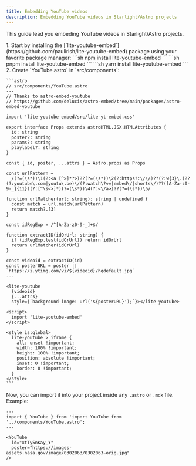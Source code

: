 ```yaml
---
title: Embedding YouTube videos
description: Embedding YouTube videos in Starlight/Astro projects
---
```



This guide lead you embeding YouTube videos in Starlight/Astro projects.

<Steps>
1.  Start by installing the [`lite-youtube-embed`](https://github.com/paulirish/lite-youtube-embed) package using your favorite package manager:
    <Tabs>
      <TabItem label="npm">
      ```sh
      npm install lite-youtube-embed
      ```
      </TabItem>
      <TabItem label="pnpm">
      ```sh
      pnpm install lite-youtube-embed
      ```
      </TabItem>
      <TabItem label="Yarn">
      ```sh
      yarn install lite-youtube-embed
      ```
      </TabItem>
    </Tabs>
2.  Create `YouTube.astro` in `src/components`:
    
    ```astro
    // src/components/YouTube.astro
    ---
    // Thanks to astro-embed-youtube
    // https://github.com/delucis/astro-embed/tree/main/packages/astro-embed-youtube

    import 'lite-youtube-embed/src/lite-yt-embed.css'

    export interface Props extends astroHTML.JSX.HTMLAttributes {
      id: string
      poster?: string
      params?: string
      playlabel?: string
    }

    const { id, poster, ...attrs } = Astro.props as Props

    const urlPattern =
      /(?=(\s*))\1(?:<a [^>]*?>)??(?=(\s*))\2(?:https?:\/\/)??(?:w{3}\.)??(?:youtube\.com|youtu\.be)\/(?:watch\?v=|embed\/|shorts\/)??([A-Za-z0-9-_]{11})(?:[^\s<>]*)(?=(\s*))\4(?:<\/a>)??(?=(\s*))\5/

    function urlMatcher(url: string): string | undefined {
      const match = url.match(urlPattern)
      return match?.[3]
    }

    const idRegExp = /^[A-Za-z0-9-_]+$/

    function extractID(idOrUrl: string) {
      if (idRegExp.test(idOrUrl)) return idOrUrl
      return urlMatcher(idOrUrl)
    }

    const videoid = extractID(id)
    const posterURL = poster || `https://i.ytimg.com/vi/${videoid}/hqdefault.jpg`
    ---

    <lite-youtube
      {videoid}
      {...attrs}
      style={`background-image: url('${posterURL}');`}></lite-youtube>

    <script>
      import 'lite-youtube-embed'
    </script>

    <style is:global>
      lite-youtube > iframe {
        all: unset !important;
        width: 100% !important;
        height: 100% !important;
        position: absolute !important;
        inset: 0 !important;
        border: 0 !important;
      }
    </style>
    ```
</Steps>

Now, you can import it into your project inside any `.astro` or `.mdx` file. Example:

```astro
---
import { YouTube } from 'import YouTube from '../components/YouTube.astro';
---

<YouTube
  id="xtTy5nKay_Y"
  poster="https://images-assets.nasa.gov/image/0302063/0302063~orig.jpg"
/>
```

